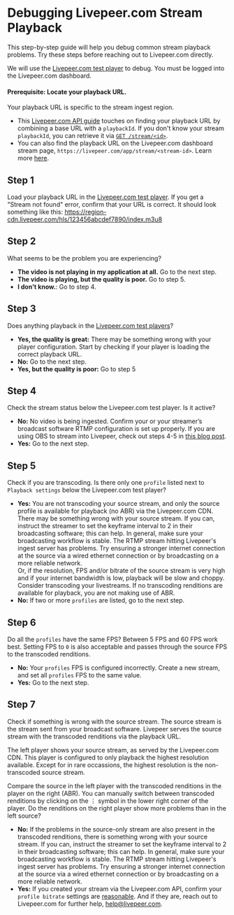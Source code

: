 
<DocsLayout>


# Debugging Livepeer.com Stream Playback

This step-by-step guide will help you debug common stream playback problems. Try these steps before reaching out to Livepeer.com directly.

We will use the [Livepeer.com test player](/app/test-player) to debug. You must be logged into the Livepeer.com dashboard. 

#### Prerequisite: Locate your playback URL. 

Your playback URL is specific to the stream ingest region. 
- This [Livepeer.com API guide](/docs/guides/api/playback-a-live-stream) touches on finding your playback URL by combining a base URL with a `playbackId`. If you don't know your stream `playbackId`, you can retrieve it via [`GET /stream/<id>`](/docs/api/stream/get-stream).
- You can also find the playback URL on the Livepeer.com dashboard stream page, `https://livepeer.com/app/stream/<stream-id>`. Learn more [here](/docs/guides/dashboard/playback-a-stream).

## Step 1

Load your playback URL in the [Livepeer.com test player](/app/test-player). If you get a "Stream not found" error, confirm that your URL is correct. It should look something like this:  https://region-cdn.livepeer.com/hls/123456abcdef7890/index.m3u8

## Step 2

What seems to be the problem you are experiencing?

- **The video is not playing in my application at all.** Go to the next step.
- **The video is playing, but the quality is poor.** Go to step 5.
- **I don't know.**: Go to step 4.

## Step 3

Does anything playback in the [Livepeer.com test players](/app/test-player)?

- **Yes, the quality is great:** There may be something wrong with your player configuration. Start by checking if your player is loading the correct playback URL.
- **No:** Go to the next step.
- **Yes, but the quality is poor:** Go to step 5

## Step 4

Check the stream status below the Livepeer.com test player. Is it active?

- **No:** No video is being ingested. Confirm your or your streamer’s broadcast software RTMP configuration is set up properly. If you are using OBS to stream into Livepeer, check out steps 4-5 in [this blog post](/blog/first-livepeer-stream-in-five-minutes). 
- **Yes:** Go to the next step.

## Step 5

Check if you are transcoding. Is there only one `profile` listed next to `Playback settings` below the Livepeer.com test player? 

- **Yes:** You are not transcoding your source stream, and only the source profile is available for playback (no ABR) via the Livepeer.com CDN. There may be something wrong with your source stream. If you can, instruct the streamer to set the keyframe interval to 2 in their broadcasting software; this can help.  In general, make sure your broadcasting workflow is stable. The RTMP stream hitting Livepeer's ingest server has problems. Try ensuring a stronger internet connection at the source via a wired ethernet connection or by broadcasting on a more reliable network.
<br />Or, if the resolution, FPS and/or bitrate of the source stream is very high and if your internet bandwidth is low, playback will be slow and choppy. Consider transcoding your livestreams. If no transcoding renditions are available for playback, you are not making use of ABR.
- **No:** If two or more `profiles` are listed, go to the next step.

## Step 6

Do all the `profiles` have the same FPS? Between 5 FPS and 60 FPS work best. Setting FPS to `0` is also acceptable and passes through the source FPS to the transcoded renditions.

- **No:** Your `profiles` FPS is configured incorrectly. Create a new stream, and set all `profiles` FPS to the same value.  
- **Yes:** Go to the next step.

## Step 7

Check if something is wrong with the source stream. The source stream is the stream sent from your broadcast software. Livepeer serves the source stream with the transcoded renditions via the playback URL.

The left player shows your source stream, as served by the Livepeer.com CDN. This player is configured to only playback the highest resolution available. Except for in rare occassions, the highest resolution is the non-transcoded source stream. 

Compare the source in the left player with the transcoded renditions in the player on the right (ABR). You can manually switch between transcoded renditions by clicking on the &#8942; symbol in the lower right corner of the player. Do the renditions on the right player show more problems than in the left source?

- **No:** If the problems in the source-only stream are also present in the transcoded renditions, there is something wrong with your source stream. If you can, instruct the streamer to set the keyframe interval to 2 in their broadcasting software; this can help.  In general, make sure your broadcasting workflow is stable. The RTMP stream hitting Livepeer's ingest server has problems. Try ensuring a stronger internet connection at the source via a wired ethernet connection or by broadcasting on a more reliable network.
- **Yes:** If you created your stream via the Livepeer.com API, confirm your `profile bitrate` settings are [reasonable](https://developer.apple.com/documentation/http_live_streaming/hls_authoring_specification_for_apple_devices). And if they are, reach out to Livepeer.com for further help, <a href="mailto:help@livepeer.com">help@livepeer.com</a>.


</DocsLayout>
